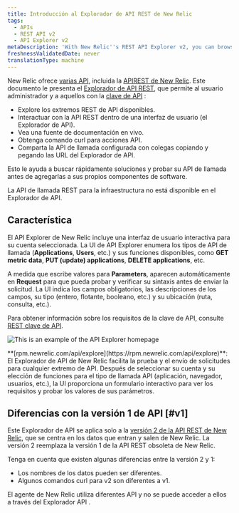 ```yaml
---
title: Introducción al Explorador de API REST de New Relic
tags:
  - APIs
  - REST API v2
  - API Explorer v2
metaDescription: 'With New Relic''s REST API Explorer v2, you can browse available API endpoints, interact with the API in a user interface, and view a live documentation source.'
freshnessValidatedDate: never
translationType: machine
---
```



New Relic ofrece [varias API](/docs/apis/getting-started/introduction-new-relic-apis), incluida la [APIREST de New Relic](/docs/apis/rest-api-v2/getting-started/introduction-new-relic-rest-api-v2). Este documento le presenta el [Explorador de API REST](https://api.newrelic.com), que permite al usuario administrador y a aquellos con la [clave de API](/docs/apis/rest-api-v2/getting-started/introduction-new-relic-rest-api-v2#api_key) :

* Explore los extremos REST de API disponibles.
* Interactuar con la API REST dentro de una interfaz de usuario (el Explorador de API).
* Vea una fuente de documentación en vivo.
* Obtenga comando curl para acciones API.
* Comparta la API de llamada configurada con colegas copiando y pegando las URL del Explorador de API.

Esto le ayuda a buscar rápidamente soluciones y probar su API de llamada antes de agregarlas a sus propios componentes de software.

La API de llamada REST para la infraestructura <InlinePopover type="alerts"/>no está disponible en el Explorador de API.

## Característica

El API Explorer de New Relic incluye una interfaz de usuario interactiva para su cuenta seleccionada. La UI de API Explorer enumera los tipos de API de llamada (<DNT>**Applications**</DNT>, <DNT>**Users**</DNT>, etc.) y sus funciones disponibles, como <DNT>**GET metric data**</DNT>, <DNT>**PUT (update) applications**</DNT>, <DNT>**DELETE applications**</DNT>, etc.

A medida que escribe valores para <DNT>**Parameters**</DNT>, aparecen automáticamente en <DNT>**Request**</DNT> para que pueda probar y verificar su sintaxis antes de enviar la solicitud. La UI indica los campos obligatorios, las descripciones de los campos, su tipo (entero, flotante, booleano, etc.) y su ubicación (ruta, consulta, etc.).

Para obtener información sobre los requisitos de la clave de API, consulte [REST clave de API](/docs/apis/rest-api-v2/getting-started/introduction-new-relic-rest-api-v2#api_key).

<img
  title="API_explorer_main_page.png"
  alt="This is an example of the API Explorer homepage"
  src={apisanddataRESTAPIExplorer}
/>

<figcaption>
  <DNT>**[rpm.newrelic.com/api/explore](https://rpm.newrelic.com/api/explore)**</DNT>: El Explorador de API de New Relic facilita la prueba y el envío de solicitudes para cualquier extremo de API. Después de seleccionar su cuenta y su elección de funciones para el tipo de llamada API (aplicación, navegador, usuarios, etc.), la UI proporciona un formulario interactivo para ver los requisitos y probar los valores de sus parámetros.
</figcaption>

## Diferencias con la versión 1 de API [#v1]

Este Explorador de API se aplica solo a la [versión 2 de la API REST de New Relic](/docs/apm/apis/requirements/new-relic-rest-api-v2-getting-started), que se centra en los datos que entran y salen de New Relic. La versión 2 reemplaza la versión 1 de la API REST obsoleta de New Relic.

Tenga en cuenta que existen algunas diferencias entre la versión 2 y 1:

* Los nombres de los datos pueden ser diferentes.
* Algunos comandos curl para v2 son diferentes a v1.

<Callout variant="tip">
  El agente de New Relic utiliza diferentes API y no se puede acceder a ellos a través del Explorador API .
</Callout>